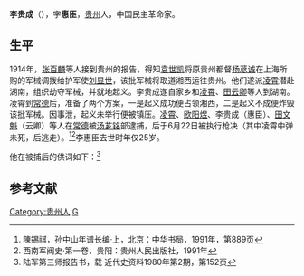 '''李贵成'''（{{bd|？||1914年|6月22日}}），字'''惠臣'''，[[贵州|贵州]]人，中国民主革命家。

==生平==
1914年，[[张百麟|张百麟]]等人接到贵州的报告，得知[[袁世凯|袁世凯]]将原贵州都督[[杨荩诚|杨荩诚]]在上海所购的军械调拨给护军使[[刘显世|刘显世]]，该批军械将取道湘西运往贵州。他们遂派[[凌霄_(民国人物)|凌霄]]潜赴湖南，组织劫夺军械，并就地起义。李贵成遂自家乡和[[凌霄_(民国人物)|凌霄]]、[[田云卿|田云卿]]等人到湖南。凌霄到[[常德|常德]]后，准备了两个方案，一是起义成功便占领湘西，二是起义不成便炸毁该批军械。因事泄，起义未举行便被镇压。[[凌霄_(民国人物)|凌霄]]、[[欧阳煜|欧阳煜]]、李贵成（惠臣）、[[田文魁|田文魁]]（云卿）等人在[[常德|常德]]被[[汤芗铭|汤芗铭]]部逮捕，后于6月22日被执行枪决（其中凌霄中弹未死，后逃走）。<ref>陳錫祺，孙中山年谱长编·上，北京：中华书局，1991年，第889页</ref><ref>西南军阀史·第一卷，贵阳：贵州人民出版社，1991年</ref>李惠臣去世时年仅25岁。

他在被捕后的供词如下：<ref name=jdszl>陆军第三师报告书，载 近代史资料1980年第2期，第152页</ref>
{{引用|二、李惠臣供称：现年二十五岁，贵州人。我今年五月由家乡同凌霄、田云卿等多人来湖南，原为运动贵州军火，相机起事。不幸大志未遂，即遭拿获。如以为罪，请速处置。所供是实。}}

==参考文献==
{{reflist}}

{{DEFAULTSORT:Li李}}
[[Category:贵州人|Category:贵州人]]
[[Category:李姓|G]]